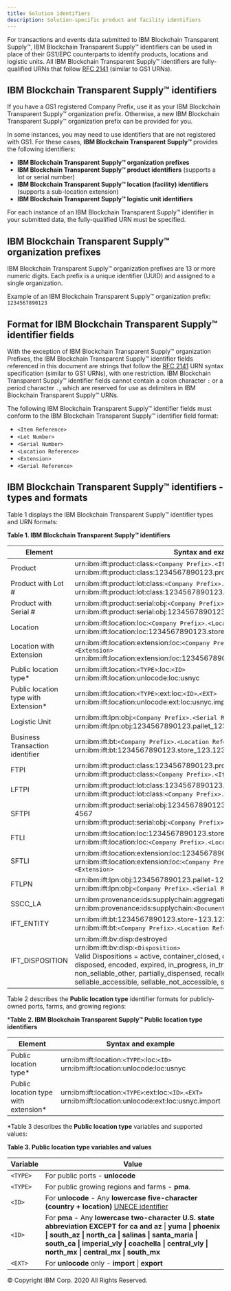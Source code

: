 ```yaml
---
title: Solution identifiers
description: Solution-specific product and facility identifiers
---
```


<PageDescription>

For transactions and events data submitted to IBM Blockchain Transparent Supply™, IBM Blockchain Transparent Supply™ identifiers
can be used in place of their GS1/EPC counterparts to identify products, locations and logistic
units. All IBM Blockchain Transparent Supply™ identifiers are fully-qualified URNs that follow <a href="https://www.ietf.org/rfc/rfc2141.txt" target="_blank">
RFC 2141</a> (similar to GS1 URNs).

</PageDescription>

## IBM Blockchain Transparent Supply™ identifiers

If you have a GS1 registered Company Prefix, use it as your IBM Blockchain Transparent Supply™ organization
prefix. Otherwise, a new IBM Blockchain Transparent Supply™ organization prefix can be provided for you.

In some instances, you may need to use identifiers that are not registered with GS1.
For these cases, **IBM Blockchain Transparent Supply™** provides the following identifiers:

- **IBM Blockchain Transparent Supply™ organization prefixes**
- **IBM Blockchain Transparent Supply™ product identifiers** (supports a lot or serial number)
- **IBM Blockchain Transparent Supply™ location (facility) identifiers** (supports a sub-location extension)
- **IBM Blockchain Transparent Supply™ logistic unit identifiers**

For each instance of an IBM Blockchain Transparent Supply™ identifier in your submitted data, the fully-qualified
URN must be specified.

## IBM Blockchain Transparent Supply™ organization prefixes

IBM Blockchain Transparent Supply™ organization prefixes are 13 or more numeric digits. Each prefix
is a unique identifier (UUID) and assigned to a single organization.

Example of an IBM Blockchain Transparent Supply™ organization prefix: `1234567890123`

## Format for IBM Blockchain Transparent Supply™ identifier fields

With the exception of IBM Blockchain Transparent Supply™ organization Prefixes, the IBM Blockchain Transparent Supply™ identifier
fields referenced in this document are strings that follow the <a href="https://www.ietf.org/rfc/rfc2141.txt" target="_blank">
RFC 2141</a> URN syntax specification (similar to GS1 URNs), with one restriction. IBM Blockchain Transparent Supply™
identifier fields cannot contain a colon character `:` or a period character `.`, which are reserved
for use as delimiters in IBM Blockchain Transparent Supply™ URNs.

The following IBM Blockchain Transparent Supply™ identifier fields must conform to the IBM Blockchain Transparent Supply™ identifier field format:

- `<Item Reference>`
- `<Lot Number>`
- `<Serial Number>`
- `<Location Reference>`
- `<Extension>`
- `<Serial Reference>`

## IBM Blockchain Transparent Supply™ identifiers - types and formats

Table 1 displays the IBM Blockchain Transparent Supply™ identifier types and URN formats:

**Table 1. IBM Blockchain Transparent Supply™ identifiers**

|  Element  | Syntax and example |
| --- | --- |
| Product | urn:ibm:ift:product:class:`<Company Prefix>.<Item Reference>` <br /> urn:ibm:ift:product:class:1234567890123.product_123 |
| Product with Lot # | urn:ibm:ift:product:lot:class:`<Company Prefix>.<Item Reference>.<Lot Number>` <br /> urn:ibm:ift:product:lot:class:1234567890123.product_123.lot4 |
| Product with Serial # | urn:ibm:ift:product:serial:obj:`<Company Prefix>.<Item Reference>.<Serial Number>` <br /> urn:ibm:ift:product:serial:obj:1234567890123.product_123.serialnumber_4567 |
| Location | urn:ibm:ift:location:loc:`<Company Prefix>.<Location Reference>` <br /> urn:ibm:ift:location:loc:1234567890123.store_123 |
| Location with Extension | urn:ibm:ift:location:extension:loc:`<Company Prefix>.<Location Reference>.<Extension>` <br /> urn:ibm:ift:location:extension:loc:1234567890123.store_123.producedepartment  |
| Public location type* | urn:ibm:ift:location:`<TYPE>`:loc:`<ID>` <br /> urn:ibm:ift:location:unlocode:loc:usnyc |
| Public location type with Extension* | urn:ibm:ift:location:`<TYPE>`:ext:loc:`<ID>`.`<EXT>` <br /> urn:ibm:ift:location:unlocode:ext:loc:usnyc.import |
| Logistic Unit | urn:ibm:ift:lpn:obj:`<Company Prefix>.<Serial Reference>` <br /> urn:ibm:ift:lpn:obj:1234567890123.pallet_12345678 |
| Business Transaction identifier | urn:ibm:ift:bt:`<Company Prefix>.<Location Reference>.<Transaction Id>` <br />  urn:ibm:ift:bt:1234567890123.store_123.1234 |
| FTPI |urn:ibm:ift:product:class:1234567890123.product-123 <br /> urn:ibm:ift:product:class:`<Company Prefix>.<Item Reference>` |
| LFTPI | urn:ibm:ift:product:lot:class:1234567890123.product-123.lot4 <br /> urn:ibm:ift:product:lot:class:`<Company Prefix>.<Item Reference>.<Lot Number>` |
| SFTPI | urn:ibm:ift:product:serial:obj:1234567890123.product-123.serial-number-4567 <br /> urn:ibm:ift:product:serial:obj:`<Company Prefix>.<Item Reference>.<Serial Number>` |
| FTLI | urn:ibm:ift:location:loc:1234567890123.store-123 <br /> urn:ibm:ift:location:loc:`<Company Prefix>.<Location Reference>` |
| SFTLI | urn:ibm:ift:location:extension:loc:1234567890123.store-123.toy-department <br /> urn:ibm:ift:location:extension:loc:`<Company Prefix>.<Location Reference>.<Extension>` |
| FTLPN | urn:ibm:ift:lpn:obj:1234567890123.pallet-12345678 <br /> urn:ibm:ift:lpn:obj:`<Company Prefix>.<Serial Reference>` |
| SSCC_LA | urn:ibm:provenance:ids:supplychain:aggregation:lpn:5012345.xyz123 <br /> urn:ibm:provenance:ids:supplychain:`<Document Type>`:lpn:`<Company Prefix>`.* |
| IFT_ENTITY | urn:ibm:ift:bt:1234567890123.store-123.1234 <br /> urn:ibm:ift:bt:`<Company Prefix>.<Location Reference>.<Transaction Id>` |
| IFT_DISPOSITION | urn:ibm:ift:bv:disp:destroyed <br /> urn:ibm:ift:bv:disp:`<Disposition>` <br /> Valid Dispositions = active, container_closed, damaged, destroyed, dispensed, disposed, encoded, expired, in_progress, in_transit, inactive, no_pedigree_match, non_sellable_other, partially_dispensed, recalled, reserved, retail_sold, returned, sellable_accessible, sellable_not_accessible, stolen, unknown |

Table 2 describes the **Public location type** identifier formats for publicly-owned ports, farms, and growing regions:

&#42;**Table 2. IBM Blockchain Transparent Supply™ Public location type identifiers**

|  Element  | Syntax and example |
| --- | --- |
| Public location type* | urn:ibm:ift:location:`<TYPE>`:loc:`<ID>` <br /> urn:ibm:ift:location:unlocode:loc:usnyc |
| Public location type with extension* | urn:ibm:ift:location:`<TYPE>`:ext:loc:`<ID>`.`<EXT>` <br /> urn:ibm:ift:location:unlocode:ext:loc:usnyc.import |

&#42;Table 3 describes the **Public location type** variables and supported values:

**Table 3. Public location type variables and values**

|  Variable | Value |
| --- | --- |
| `<TYPE>` | For public ports - **unlocode** |
| `<TYPE>` | For public growing regions and farms - **pma**. |
| `<ID>` | For **unlocode** - Any **lowercase five-character (country + location)** <a href="https://www.unece.org/cefact/locode/service/location.html" target="_blank">UNECE identifier</a>  |
| `<ID>` | For **pma** - Any **lowercase two-character U.S. state abbreviation EXCEPT for ca and az** &#124; **yuma &#124; phoenix &#124; south_az &#124; north_ca &#124; salinas &#124; santa_maria &#124; south_ca &#124; imperial_vly &#124; coachella &#124; central_vly &#124; north_mx &#124; central_mx &#124; south_mx**  |
| `<EXT>` | For **unlocode** only - **import** &#124; **export** |

<PageCopyright>© Copyright IBM Corp. 2020 All Rights Reserved.</PageCopyright>
